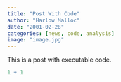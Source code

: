 ```yaml
---
title: "Post With Code"
author: "Harlow Malloc"
date: "2001-02-28"
categories: [news, code, analysis]
image: "image.jpg"
---
```


This is a post with executable code.

```r
1 + 1
```
